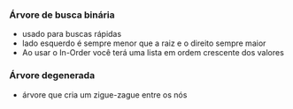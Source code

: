 






### Árvore de busca binária

-   usado para buscas rápidas
-   lado esquerdo é sempre menor que a raiz e o direito sempre maior
-   Ao usar o In-Order você terá uma lista em ordem crescente dos
    valores








### Árvore degenerada

-   árvore que cria um zigue-zague entre os nós


